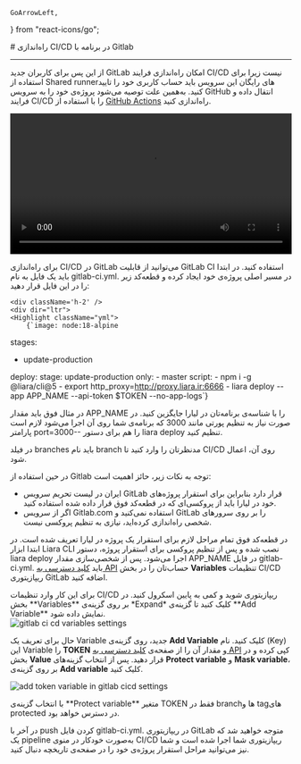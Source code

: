     GoArrowLeft,
} from "react-icons/go";


<Layout>
<Head>
<title>مستندات راه‌اندازی CI/CD در Gitlab - لیارا</title>
</Head>
# راه‌اندازی CI/CD در برنامه با Gitlab

<hr className="mb-2" />

<Alert variant="error">
<p>
از این پس برای کاربران جدید GitLab امکان راه‌اندازی فرایند CI/CD نیست زیرا برای استفاده از Shared runnerهای رایگان این سرویس باید حساب کاربری خود را تایید کنید. به‌همین علت توصیه می‌شود پروژه‌ی خود را به سرویس GitHub انتقال داده و فرایند CI/CD را با استفاده از <a href="./github" className="text-[#2196f3] ">GitHub Actions</a> راه‌اندازی کنید. 
</p>
</Alert>

<video
  src="https://files.liara.ir/liara/CICD/cicd-gitlab.mp4"
  controls="controls"
  className="block w-full"
  width="100%" />
<div className="h-4" />

برای راه‌اندازی CI/CD در GitLab می‌توانید از قابلیت GitLab CI استفاده کنید.
در ابتدا باید یک فایل به نام <Important>gitlab-ci.yml.</Important> در مسیر اصلی پروژه‌ی خود ایجاد کرده و قطعه‌کد زیر را در این فایل قرار دهید:


    <div className='h-2' />
    <div dir="ltr">
    <Highlight className="yml">
        {`image: node:18-alpine

stages:
  - update-production

deploy:
  stage: update-production
  only:
    - master
  script:
    - npm i -g @liara/cli@5
    - export http_proxy=http://proxy.liara.ir:6666
    - liara deploy --app APP_NAME --api-token $TOKEN --no-app-logs`}
    </Highlight>
    </div>
    <div className='h-2' />

در مثال فوق باید مقدار <Important>APP_NAME</Important> را با شناسه‌ی برنامه‌تان در لیارا جایگزین کنید.
در صورت نیاز به تنظیم پورتی مانند <Important>3000</Important> که برنامه‌ی شما روی آن اجرا می‌شود لازم است پارامتر <Important>port=3000--</Important> را هم برای دستور <Important>liara deploy</Important> تنظیم کنید.

<div className='h-1' />
<Alert variant="warning">
<p>
در فیلد <Important>branches</Important> باید نام branch مدنظرتان را وارد کنید تا CI/CD روی آن، اعمال شود.
</p>
</Alert>
<div className="h-2" />
در حین استفاده از Gitlab توجه به نکات زیر، حائز اهمیت است:
<ul>
  <li>ایران در لیست تحریم سرویس GitLab قرار دارد بنابراین برای استقرار پروژه‌های خود در لیارا باید از پروکسی‌ای که در قطعه‌کد فوق قرار داده شده استفاده کنید.</li>
  <li>اگر از سرویس Gitlab.com استفاده نمی‌کنید و GitLab را بر روی سرورهای شخصی راه‌اندازی کرده‌اید، نیازی به تنظیم پروکسی نیست.</li>
</ul>
<div className="h-4" />

در قطعه‌کد فوق تمام مراحل لازم برای استقرار یک پروژه در لیارا تعریف شده است. در ابتدا ابزار Liara CLI نصب شده و پس از تنظیم پروکسی برای استقرار پروژه، دستور <Important>liara deploy</Important> اجرا می‌شود.
پس از شخصی‌سازی مقدار <Important>APP_NAME</Important> در فایل <Important>gitlab-ci.yml.</Important> باید <a href="https://console.liara.ir/API" className="text-[#2196f3] ">کلید دسترسی به API</a> حساب‌تان را در بخش **Variables** تنظیمات CI/CD ریپازیتوری GitLab اضافه کنید.
<div className="h-4" />
برای این کار وارد تنظیمات CI/CD ریپازیتوری شوید و کمی به پایین اسکرول کنید. در بخش **Variables** بر روی گزینه‌ی *Expand* کلیک کنید تا گزینه‌ی **Add Variable** نمایش داده شود.

<div className="h-4" />
<img src="https://files.liara.ir/liara/docs/gitlab-ci-cd-variables-settings.png" alt="gitlab ci cd variables settings" />
<div className="h-4" />

حال برای تعریف یک Variable جدید، روی گزینه‌ی **Add Variable** کلیک کنید. نام (Key) این Variable را **TOKEN** و مقدار آن را از صفحه‌ی <a href="https://console.liara.ir/API" className="text-[#2196f3] ">کلید دسترسی به API</a> کپی کرده و در بخش **Value** قرار دهید. پس از انتخاب گزینه‌های **Protect variable** و **Mask variable**، بر روی گزینه‌ی **Add variable** کلیک کنید.

<div className="h-4" />
<img src="https://files.liara.ir/liara/docs/add-token-variable-in-gitlab-cicd-settings.png" alt="add token variable in gitlab cicd settings" />
<div className="h-4" />

<Alert variant="info">
<p>
با انتخاب گزینه‌ی **Protect variable** متغیر TOKEN فقط در branchها و tagهای protected در دسترس خواهد بود.
</p>
</Alert>

در آخر با push کردن فایل <Important>gitlab-ci.yml.</Important> در ریپازیتوری GitLab متوجه خواهید شد که یک pipeline به‌صورت خودکار در منوی CI/CD ریپازیتوری شما اجرا شده است و شما نیز می‌توانید مراحل استقرار پروژه‌ی خود را در صفحه‌ی تاریخچه دنبال کنید.


</Layout>